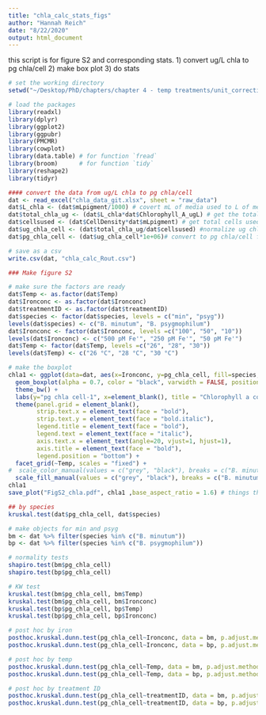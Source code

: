 ```yaml
---
title: "chla_calc_stats_figs"
author: "Hannah Reich"
date: "8/22/2020"
output: html_document
---
```


this script is for figure S2 and corresponding stats.
1) convert ug/L chla to pg chla/cell
2) make box plot
3) do stats
```r
# set the working directory
setwd("~/Desktop/PhD/chapters/chapter 4 - temp treatments/unit_corrections_08212020/")

# load the packages
library(readxl)
library(dplyr)
library(ggplot2)
library(ggpubr)
library(PMCMR)
library(cowplot)
library(data.table) # for function `fread`
library(broom)      # for function `tidy`
library(reshape2)
library(tidyr)

#### convert the data from ug/L chla to pg chla/cell
dat <- read_excel("chla_data_git.xlsx", sheet = "raw_data")
dat$L_chla <- (dat$mLpigment/1000) # covert mL of media used to L of media by dividing by 1000
dat$total_chla_ug <- (dat$L_chla*dat$Chlorophyll_A_ugL) # get the total [chla] ug by multiplying the ug/L chla by L of media used
dat$cellsused <- (dat$CellDensity*dat$mLpigment) # get total cells used for pellet by multiplying cell density by total aliquot volume
dat$ug_chla_cell <- (dat$total_chla_ug/dat$cellsused) #normalize ug chla/ cell
dat$pg_chla_cell <- (dat$ug_chla_cell*1e+06)# convert to pg chla/cell for friendlier numbers (multiply by 10^6)

# save as a csv
write.csv(dat, "chla_calc_Rout.csv")

### Make figure S2

# make sure the factors are ready
dat$Temp <- as.factor(dat$Temp)
dat$Ironconc <- as.factor(dat$Ironconc)
dat$treatmentID <- as.factor(dat$treatmentID)
dat$species <- factor(dat$species, levels = c("min", "psyg"))
levels(dat$species) <- c("B. minutum", "B. psygmophilum")
dat$Ironconc <- factor(dat$Ironconc, levels =c("100", "50", "10"))
levels(dat$Ironconc) <- c("500 pM Fe'", "250 pM Fe'", "50 pM Fe'")
dat$Temp <- factor(dat$Temp, levels =c("26", "28", "30"))
levels(dat$Temp) <- c("26 °C", "28 °C", "30 °C")

# make the boxplot
chla1 <- ggplot(data=dat, aes(x=Ironconc, y=pg_chla_cell, fill=species, color= "black")) +
  geom_boxplot(alpha = 0.7, color = "black", varwidth = FALSE, position = position_dodge(1, preserve = "single")) +
  theme_bw() +
  labs(y="pg chla cell-1", x=element_blank(), title = "Chlorophyll a content") +
  theme(panel.grid = element_blank(),
        strip.text.x = element_text(face = "bold"),
        strip.text.y = element_text(face = "bold.italic"),
        legend.title = element_text(face = "bold"),
        legend.text = element_text(face = "italic"),
        axis.text.x = element_text(angle=20, vjust=1, hjust=1),
        axis.title = element_text(face = "bold"),
        legend.position = "bottom") +
  facet_grid(~Temp, scales = "fixed") +
#  scale_color_manual(values = c("grey", "black"), breaks = c("B. minutum", "B. psygmophilum"), name = "Species") +
  scale_fill_manual(values = c("grey", "black"), breaks = c("B. minutum", "B. psygmophilum"), name = "Species")
chla1
save_plot("FigS2_chla.pdf", chla1 ,base_aspect_ratio = 1.6) # things that were changed in illustrator: italicized the 'a' in chla and superscript in units

## by species
kruskal.test(dat$pg_chla_cell, dat$species)

# make objects for min and psyg
bm <- dat %>% filter(species %in% c("B. minutum"))
bp <- dat %>% filter(species %in% c("B. psygmophilum"))

# normality tests
shapiro.test(bm$pg_chla_cell)
shapiro.test(bp$pg_chla_cell)

# KW test
kruskal.test(bm$pg_chla_cell, bm$Temp)
kruskal.test(bm$pg_chla_cell, bm$Ironconc)
kruskal.test(bp$pg_chla_cell, bp$Temp)
kruskal.test(bp$pg_chla_cell, bp$Ironconc)

# post hoc by iron
posthoc.kruskal.dunn.test(pg_chla_cell~Ironconc, data = bm, p.adjust.methods = "fdr")
posthoc.kruskal.dunn.test(pg_chla_cell~Ironconc, data = bp, p.adjust.methods = "fdr")

# post hoc by temp
posthoc.kruskal.dunn.test(pg_chla_cell~Temp, data = bm, p.adjust.methods = "fdr")
posthoc.kruskal.dunn.test(pg_chla_cell~Temp, data = bp, p.adjust.methods = "fdr")

# post hoc by treatment ID
posthoc.kruskal.dunn.test(pg_chla_cell~treatmentID, data = bm, p.adjust.methods = "fdr")
posthoc.kruskal.dunn.test(pg_chla_cell~treatmentID, data = bp, p.adjust.methods = "fdr")


```

